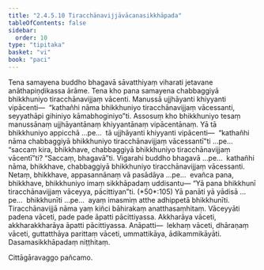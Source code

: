 ```yaml
---
title: "2.4.5.10 Tiracchānavijjāvācanasikkhāpada"
tableOfContents: false
sidebar:
  order: 10
type: "tipitaka"
basket: "vi"
book: "paci"
---
```



<DynamicBreadcrumb />

<Division number="1017" book="paci" e="ch" v="2" p="402">

<Paragraph number="3079" book="paci">
Tena samayena buddho bhagavā sāvatthiyaṃ viharati jetavane anāthapiṇḍikassa ārāme. Tena kho pana samayena chabbaggiyā bhikkhuniyo tiracchānavijjaṃ vācenti. Manussā ujjhāyanti khiyyanti vipācenti—  “kathañhi nāma bhikkhuniyo tiracchānavijjaṃ vācessanti, seyyathāpi gihiniyo kāmabhoginiyo”ti.
</Paragraph>

<Paragraph number="3080" book="paci">
Assosuṃ kho bhikkhuniyo tesaṃ manussānaṃ ujjhāyantānaṃ khiyyantānaṃ vipācentānaṃ. Yā tā bhikkhuniyo appicchā …pe…  tā ujjhāyanti khiyyanti vipācenti—  “kathañhi nāma chabbaggiyā bhikkhuniyo tiracchānavijjaṃ vācessantī”ti …pe…  “saccaṃ kira, bhikkhave, chabbaggiyā bhikkhuniyo tiracchānavijjaṃ vācentī”ti? “Saccaṃ, bhagavā”ti. Vigarahi buddho bhagavā …pe…  kathañhi nāma, bhikkhave, chabbaggiyā bhikkhuniyo tiracchānavijjaṃ vācessanti. Netaṃ, bhikkhave, appasannānaṃ vā pasādāya …pe…  evañca pana, bhikkhave, bhikkhuniyo imaṃ sikkhāpadaṃ uddisantu—
</Paragraph>

</Division>
<Division number="1018" book="paci" e="ch" v="2" p="402">

<Paragraph number="3081" book="paci">
<Emphasis>“Yā pana bhikkhunī tiracchānavijjaṃ vāceyya, pācittiyan”</Emphasis>ti. (*50*:<Emphasis>105</Emphasis>)
</Paragraph>

</Division>
<Division number="1019" book="paci" e="ch" v="2" p="402">

<Paragraph number="3082" book="paci">
<Emphasis>Yā panā</Emphasis>ti yā yādisā …pe…  <Emphasis>bhikkhunī</Emphasis>ti …pe…  ayaṃ imasmiṃ atthe adhippetā bhikkhunīti.
</Paragraph>

<Paragraph number="3083" book="paci">
<Emphasis>Tiracchānavijjā</Emphasis> nāma yaṃ kiñci bāhirakaṃ anatthasaṃhitaṃ.
</Paragraph>

<Paragraph number="3084" book="paci">
<Emphasis>Vāceyyā</Emphasis>ti padena vāceti, pade pade āpatti pācittiyassa. Akkharāya vāceti, akkharakkharāya āpatti pācittiyassa.
</Paragraph>

</Division>
<Division number="1020" book="paci" e="ch" v="2" p="403">

<Paragraph number="3085" book="paci">
Anāpatti—  lekhaṃ vāceti, dhāraṇaṃ vāceti, guttatthāya parittaṃ vāceti, ummattikāya, ādikammikāyāti.

</Paragraph>
</Division>

<Paragraph number="3086" type="center" book="paci">
Dasamasikkhāpadaṃ niṭṭhitaṃ.

  
Cittāgāravaggo pañcamo.
</Paragraph>